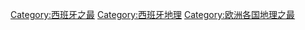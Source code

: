 [[Category:西班牙之最|Category:西班牙之最]]
[[Category:西班牙地理|Category:西班牙地理]]
[[Category:欧洲各国地理之最|Category:欧洲各国地理之最]]